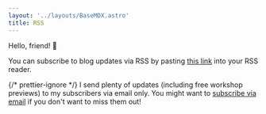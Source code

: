 ```yaml
---
layout: '../layouts/BaseMDX.astro'
title: RSS
---
```




Hello, friend! 🙂

You can subscribe to blog updates via RSS by pasting [this link](/rss.xml) into your RSS reader.

{/* prettier-ignore */}
<Callout type="note">
I send plenty of updates (including free workshop previews) to my subscribers via email only. You might want to [subscribe via email](/newsletter) if you don't want to miss them out! 
</Callout>

